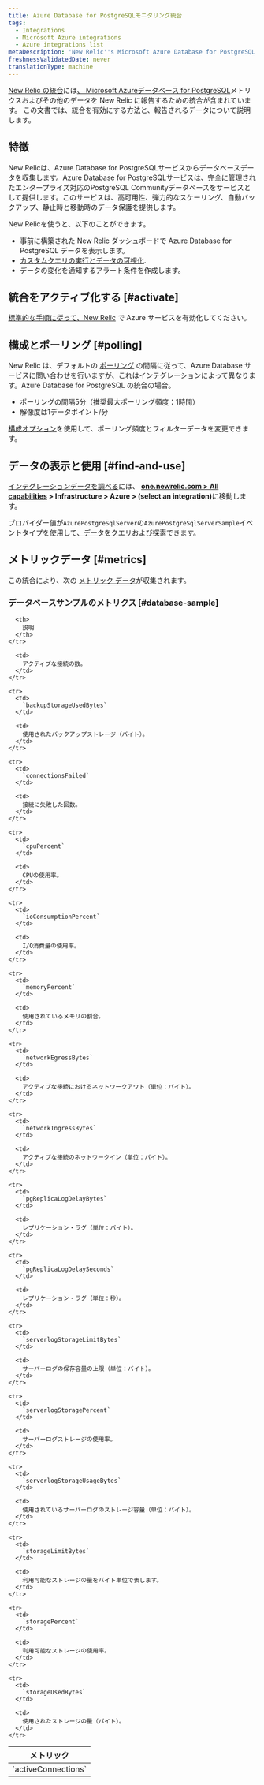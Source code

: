 ```yaml
---
title: Azure Database for PostgreSQLモニタリング統合
tags:
  - Integrations
  - Microsoft Azure integrations
  - Azure integrations list
metaDescription: 'New Relic''s Microsoft Azure Database for PostgreSQL integration: what data it reports, and how to enable it.'
freshnessValidatedDate: never
translationType: machine
---
```


[New Relic の統合](/docs/infrastructure/introduction-infra-monitoring)には[、 Microsoft Azureデータベース for PostgreSQL](https://docs.microsoft.com/en-gb/azure/postgresql/)メトリクスおよびその他のデータを New Relic に報告するための統合が含まれています。 この文書では、統合を有効にする方法と、報告されるデータについて説明します。

## 特徴

New Relicは、Azure Database for PostgreSQLサービスからデータベースデータを収集します。Azure Database for PostgreSQLサービスは、完全に管理されたエンタープライズ対応のPostgreSQL Communityデータベースをサービスとして提供します。このサービスは、高可用性、弾力的なスケーリング、自動バックアップ、静止時と移動時のデータ保護を提供します。

New Relicを使うと、以下のことができます。

* 事前に構築された New Relic ダッシュボードで Azure Database for PostgreSQL データを表示します。
* [カスタムクエリの実行とデータの可視化](/docs/using-new-relic/data/understand-data/query-new-relic-data).
* データの変化を通知するアラート条件を作成します。

## 統合をアクティブ化する [#activate]

[標準的な手順に従って、New Relic](/docs/infrastructure/microsoft-azure-integrations/getting-started/activate-azure-integrations) で Azure サービスを有効化してください。

## 構成とポーリング [#polling]

New Relic は、デフォルトの [ポーリング](/docs/integrations/microsoft-azure-integrations/getting-started/azure-integration-polling) の間隔に従って、Azure Database サービスに問い合わせを行いますが、これはインテグレーションによって異なります。Azure Database for PostgreSQL の統合の場合。

* ポーリングの間隔5分（推奨最大ポーリング頻度：1時間）
* 解像度は1データポイント/分

[構成オプション](/docs/integrations/new-relic-integrations/getting-started/configure-polling-frequency-data-collection-cloud-integrations)を使用して、ポーリング頻度とフィルターデータを変更できます。

## データの表示と使用 [#find-and-use]

[インテグレーションデータを調べる](/docs/infrastructure/integrations/find-use-infrastructure-integration-data)には、 <DNT>**[one.newrelic.com &gt; All capabilities](https://one.newrelic.com/all-capabilities) &gt; Infrastructure &gt; Azure &gt; (select an integration)**</DNT>に移動します。

プロバイダー値が`AzurePostgreSqlServer`の`AzurePostgreSqlServerSample`イベントタイプを使用して[、データをクエリおよび探索](/docs/using-new-relic/data/understand-data/query-new-relic-data)できます。

## メトリックデータ [#metrics]

この統合により、次の [メトリック データ](/docs/infrastructure/integrations-getting-started/getting-started/understand-integration-data-data-types#metric)が収集されます。

### データベースサンプルのメトリクス [#database-sample]

<table>
  <thead>
    <tr>
      <th style={{ width: "300px" }}>
        メトリック
      </th>

      <th>
        説明
      </th>
    </tr>
  </thead>

  <tbody>
    <tr>
      <td>
        `activeConnections`
      </td>

      <td>
        アクティブな接続の数。
      </td>
    </tr>

    <tr>
      <td>
        `backupStorageUsedBytes`
      </td>

      <td>
        使用されたバックアップストレージ（バイト）。
      </td>
    </tr>

    <tr>
      <td>
        `connectionsFailed`
      </td>

      <td>
        接続に失敗した回数。
      </td>
    </tr>

    <tr>
      <td>
        `cpuPercent`
      </td>

      <td>
        CPUの使用率。
      </td>
    </tr>

    <tr>
      <td>
        `ioConsumptionPercent`
      </td>

      <td>
        I/O消費量の使用率。
      </td>
    </tr>

    <tr>
      <td>
        `memoryPercent`
      </td>

      <td>
        使用されているメモリの割合。
      </td>
    </tr>

    <tr>
      <td>
        `networkEgressBytes`
      </td>

      <td>
        アクティブな接続におけるネットワークアウト（単位：バイト）。
      </td>
    </tr>

    <tr>
      <td>
        `networkIngressBytes`
      </td>

      <td>
        アクティブな接続のネットワークイン（単位：バイト）。
      </td>
    </tr>

    <tr>
      <td>
        `pgReplicaLogDelayBytes`
      </td>

      <td>
        レプリケーション・ラグ（単位：バイト）。
      </td>
    </tr>

    <tr>
      <td>
        `pgReplicaLogDelaySeconds`
      </td>

      <td>
        レプリケーション・ラグ（単位：秒）。
      </td>
    </tr>

    <tr>
      <td>
        `serverlogStorageLimitBytes`
      </td>

      <td>
        サーバーログの保存容量の上限（単位：バイト）。
      </td>
    </tr>

    <tr>
      <td>
        `serverlogStoragePercent`
      </td>

      <td>
        サーバーログストレージの使用率。
      </td>
    </tr>

    <tr>
      <td>
        `serverlogStorageUsageBytes`
      </td>

      <td>
        使用されているサーバーログのストレージ容量（単位：バイト）。
      </td>
    </tr>

    <tr>
      <td>
        `storageLimitBytes`
      </td>

      <td>
        利用可能なストレージの量をバイト単位で表します。
      </td>
    </tr>

    <tr>
      <td>
        `storagePercent`
      </td>

      <td>
        利用可能なストレージの使用率。
      </td>
    </tr>

    <tr>
      <td>
        `storageUsedBytes`
      </td>

      <td>
        使用されたストレージの量（バイト）。
      </td>
    </tr>
  </tbody>
</table>